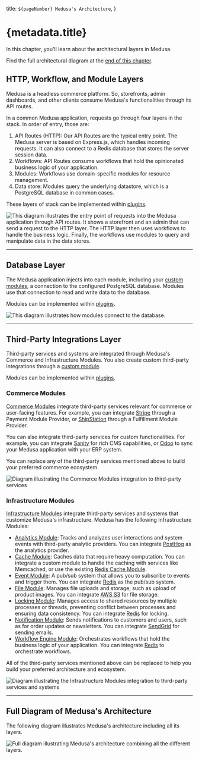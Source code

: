   title: `${pageNumber} Medusa's Architecture`,
}

# {metadata.title}

In this chapter, you'll learn about the architectural layers in Medusa.

<Note title="Tip">

Find the full architectural diagram at the [end of this chapter](#full-diagram-of-medusas-architecture).

</Note>

## HTTP, Workflow, and Module Layers

Medusa is a headless commerce platform. So, storefronts, admin dashboards, and other clients consume Medusa's functionalities through its API routes.

In a common Medusa application, requests go through four layers in the stack. In order of entry, those are:

1. API Routes (HTTP): Our API Routes are the typical entry point. The Medusa server is based on Express.js, which handles incoming requests. It can also connect to a Redis database that stores the server session data.
2. Workflows: API Routes consume workflows that hold the opinionated business logic of your application.
3. Modules: Workflows use domain-specific modules for resource management.
3. Data store: Modules query the underlying datastore, which is a PostgreSQL database in common cases.

<Note>

These layers of stack can be implemented within [plugins](../../fundamentals/plugins/page.mdx).

</Note>

![This diagram illustrates the entry point of requests into the Medusa application through API routes. It shows a storefront and an admin that can send a request to the HTTP layer. The HTTP layer then uses workflows to handle the business logic. Finally, the workflows use modules to query and manipulate data in the data stores.](https://res.cloudinary.com/dza7lstvk/image/upload/v1727175296/Medusa%20Book/http-layer_sroafr.jpg)

---

## Database Layer

The Medusa application injects into each module, including your [custom modules](../../fundamentals/modules/page.mdx), a connection to the configured PostgreSQL database. Modules use that connection to read and write data to the database.

<Note>

Modules can be implemented within [plugins](../../fundamentals/plugins/page.mdx).

</Note>

![This diagram illustrates how modules connect to the database.](https://res.cloudinary.com/dza7lstvk/image/upload/v1727175379/Medusa%20Book/db-layer_pi7tix.jpg)

---

## Third-Party Integrations Layer

Third-party services and systems are integrated through Medusa's Commerce and Infrastructure Modules. You also create custom third-party integrations through a [custom module](../../fundamentals/modules/page.mdx).

<Note>

Modules can be implemented within [plugins](../../fundamentals/plugins/page.mdx).

</Note>

### Commerce Modules

[Commerce Modules](!resources!/commerce-modules) integrate third-party services relevant for commerce or user-facing features. For example, you can integrate [Stripe](!resources!/commerce-modules/payment/payment-provider/stripe) through a Payment Module Provider, or [ShipStation](!resources!/integrations/guides/shipstation) through a Fulfillment Module Provider.

You can also integrate third-party services for custom functionalities. For example, you can integrate [Sanity](!resources!/integrations/guides/sanity) for rich CMS capabilities, or [Odoo](!resources!/recipes/erp/odoo) to sync your Medusa application with your ERP system.

You can replace any of the third-party services mentioned above to build your preferred commerce ecosystem.

![Diagram illustrating the Commerce Modules integration to third-party services](https://res.cloudinary.com/dza7lstvk/image/upload/v1727175357/Medusa%20Book/service-commerce_qcbdsl.jpg)

### Infrastructure Modules

[Infrastructure Modules](!resources!/infrastructure-modules) integrate third-party services and systems that customize Medusa's infrastructure. Medusa has the following Infrastructure Modules:

- [Analytics Module](!resources!/infrastructure-modules/analytics): Tracks and analyzes user interactions and system events with third-party analytic providers. You can integrate [PostHog](!resources!/infrastructure-modules/analytics/posthog) as the analytics provider.
- [Cache Module](!resources!/infrastructure-modules/cache): Caches data that require heavy computation. You can integrate a custom module to handle the caching with services like Memcached, or use the existing [Redis Cache Module](!resources!/infrastructure-modules/cache/redis).
- [Event Module](!resources!/infrastructure-modules/event): A pub/sub system that allows you to subscribe to events and trigger them. You can integrate [Redis](!resources!/infrastructure-modules/event/redis) as the pub/sub system.
- [File Module](!resources!/infrastructure-modules/file): Manages file uploads and storage, such as upload of product images. You can integrate [AWS S3](!resources!/infrastructure-modules/file/s3) for file storage.
- [Locking Module](!resources!/infrastructure-modules/locking): Manages access to shared resources by multiple processes or threads, preventing conflict between processes and ensuring data consistency. You can integrate [Redis](!resources!/infrastructure-modules/locking/redis) for locking.
- [Notification Module](!resources!/infrastructure-modules/notification): Sends notifications to customers and users, such as for order updates or newsletters. You can integrate [SendGrid](!resources!/infrastructure-modules/notification/sendgrid) for sending emails.
- [Workflow Engine Module](!resources!/infrastructure-modules/workflow-engine): Orchestrates workflows that hold the business logic of your application. You can integrate [Redis](!resources!/infrastructure-modules/workflow-engine/redis) to orchestrate workflows.

All of the third-party services mentioned above can be replaced to help you build your preferred architecture and ecosystem.

![Diagram illustrating the Infrastructure Modules integration to third-party services and systems](https://res.cloudinary.com/dza7lstvk/image/upload/v1727175342/Medusa%20Book/service-arch_ozvryw.jpg)

---

## Full Diagram of Medusa's Architecture

The following diagram illustrates Medusa's architecture including all its layers.

![Full diagram illustrating Medusa's architecture combining all the different layers.](https://res.cloudinary.com/dza7lstvk/image/upload/v1727174897/Medusa%20Book/architectural-diagram-full.jpg)
